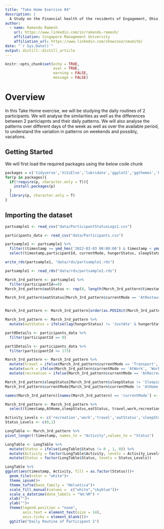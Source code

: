 ```yaml
---
title: "Take Home Exercise 04"
description: |
  A Study on the Financial health of the residents of Engagement, Ohio, USA.
author:
  - name: Rakendu Ramesh 
    url: https://www.linkedin.com/in/rakendu-ramesh/
    affiliation: Singapore Management University
    affiliation_url: https://www.linkedin.com/showcase/smumitb/
date: "`r Sys.Date()`"
output: distill::distill_article
---
```


```r
knitr::opts_chunk$set(echo = TRUE,
                      eval = TRUE,
                      warning = FALSE,
                      message = FALSE)
```

# Overview

In this Take Home exercise, we will be studying the daily routines of 2 participants. We will analyse the similarities as well as the differences between 2 particiapnts and their daily patterns. We will also analyse the patterns over different days of the week as well as over the available period, to understand the variation in patterns on weekends and possibly, vacations.

## Getting Started

We will first load the required packages using the below code chunk
 

```r
packages = c('tidyverse','ViSiElse','lubridate','ggplot2','ggthemes','hrbrthemes','scales','ggdist','gghalves')
for(p in packages){
  if(!require(p, character.only = T)){
    install.packages(p)
  }
  library(p, character.only = T)
}

```


## Importing the dataset


```r

partsample1 <- read_csv("data/ParticipantStatusLogs1.csv")

```

```r
participants_data <- read_csv("data/Participants.csv")
```



```r

partsample1 <- partsample1 %>%
  filter((timestamp >= ymd_hms('2022-03-03 00:00:00') & timestamp < ymd_hms('2022-03-04 00:00:00'))& (participantId == 0 | participantId == 173 )) %>%
  select(timestamp,participantId, currentMode, hungerStatus, sleepStatus)
```  



```r
write_rds(partsample1, "data/rds/partsample1.rds")

```

```r

partsample1 <- read_rds("data/rds/partsample1.rds")

```


```r
March_3rd_pattern <- partsample1 %>%
  filter(participantId==0)
March_3rd_pattern$eatStatus <- rep(0, length(March_3rd_pattern$timestamp))

March_3rd_pattern$eatStatus[March_3rd_pattern$currentMode == 'AtRestaurant'] <- 'eat'


March_3rd_pattern <- March_3rd_pattern[order(as.POSIXct(March_3rd_pattern$timestamp)),]

March_3rd_pattern <- March_3rd_pattern %>%
  mutate(eatStatus = ifelse(lag(hungerStatus) != 'JustAte' & hungerStatus =='JustAte' & lag(eatStatus) != "eat","eat",eatStatus))
```

```r


part0Details <- participants_data %>%
  filter(participantId == 0)

part1Details <- participants_data %>%
  filter(participantId <= 173)
```


```r
March_3rd_pattern <- March_3rd_pattern %>%
  mutate(travel = ifelse(March_3rd_pattern$currentMode == 'Transport','Transport',0)) %>%
  mutate(work = ifelse(March_3rd_pattern$currentMode == 'AtWork', 'Work',0)) %>%
  mutate(recreation = ifelse(March_3rd_pattern$currentMode == 'AtRecreation','Recreation',0))

March_3rd_pattern$sleepStatus[March_3rd_pattern$sleepStatus != 'Sleeping'] <- 0
March_3rd_pattern$currentMode[March_3rd_pattern$currentMode != 'AtHome'] <- 0

names(March_3rd_pattern)[names(March_3rd_pattern) == 'currentMode'] <- 'AtHome'
```

```r


March_3rd_pattern <- March_3rd_pattern %>%
  select(timestamp,AtHome,sleepStatus,eatStatus, travel,work,recreation)

```


```r
Activity_Levels <- c('recreation','work','travel','eatStatus','sleepStatus','AtHome')
Status_Levels <- c(0,1)

LongTable <- March_3rd_pattern %>%
pivot_longer(!timestamp, names_to = "Activity",values_to = "Status")

LongTable <- LongTable %>%
  mutate(Status = ifelse(LongTable$Status != 0 , 1, 0)) %>%
  mutate(Activity = factor(LongTable$Activity, levels = Activity_Levels)) %>%
  mutate(Status = factor(LongTable$Status, levels = Status_Levels))

```



```r
LongTable %>%
ggplot(aes(timestamp, Activity, fill = as.factor(Status)))+
  geom_tile(color = "white")+
  theme_ipsum()+
  theme_tufte(base_family = "Helvetica")+
  scale_fill_manual(values =  c("white","skyblue"))+
  scale_x_datetime(date_labels = "%H:%M") +
  xlab("")+
  ylab("")+
  theme(legend.position = "none",
        axis.text = element_text(size = 14),
        axis.ticks = element_blank())+
  ggtitle("Daily Routine of Participant 1")


```